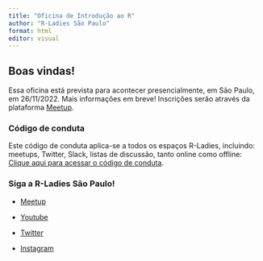 ```yaml
---
title: "Oficina de Introdução ao R"
author: "R-Ladies São Paulo"
format: html
editor: visual
---
```


## Boas vindas!

Essa oficina está prevista para acontecer presencialmente, em São Paulo, em 26/11/2022. Mais informações em breve! Inscrições serão através da plataforma [Meetup](https://www.meetup.com/rladies-sao-paulo/).

### Código de conduta

Este código de conduta aplica-se a todos os espaços R-Ladies, incluindo: meetups, Twitter, Slack, listas de discussão, tanto online como offline: [Clique aqui para acessar o código de conduta](https://github.com/rladies/.github/blob/master/CODE_OF_CONDUCT.md#portuguese).

### Siga a R-Ladies São Paulo!

-   [Meetup](https://www.meetup.com/rladies-sao-paulo/)

-   [Youtube](https://www.youtube.com/c/RLadiesS%C3%A3oPaulo)

-   [Twitter](https://twitter.com/RLadiesSaoPaulo)

-   [Instagram](https://instagram.com/rladiessaopaulo)
